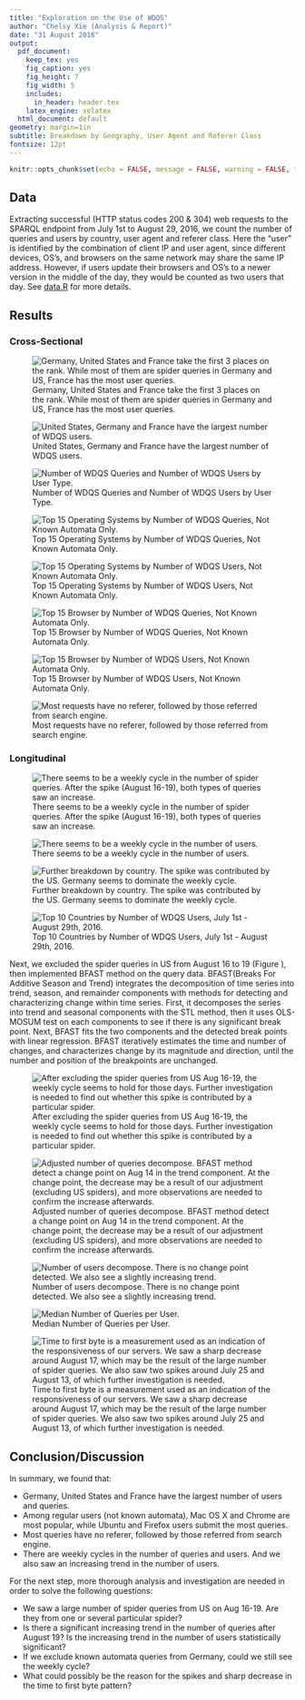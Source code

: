 ```yaml
---
title: "Exploration on the Use of WDQS"
author: "Chelsy Xie (Analysis & Report)"
date: "31 August 2016"
output:
  pdf_document:
    keep_tex: yes
    fig_caption: yes
    fig_height: 7
    fig_width: 5
    includes:
      in_header: header.tex
    latex_engine: xelatex
  html_document: default
geometry: margin=1in
subtitle: Breakdown by Geography, User Agent and Referer Class
fontsize: 12pt
---
```


```r
knitr::opts_chunk$set(echo = FALSE, message = FALSE, warning = FALSE, fig.pos = 'H')
```

\renewcommand{\abstractname}{Executive Summary}
\begin{abstract}
Wikidata Query Service (WDQS) was launched publicly on September 7, 2015. As the first anniversary is coming up, we want to take a look into who is using WDQS, and how they are using it. In this report, we focus on the web requests to the SPARQL endpoint, their breakdown by country, user agent, referer class, and their pattern over time. 

We found that Germany, United States and France have the largest number of users and queries. Among regular users, Mac OS X and Chrome are most popular, while Ubuntu and Firefox users submit the most queries. Most queries have no referer, followed by those referred from search engine. There are weekly cycles in the number of queries and users. We also saw an increasing trend in the number of users.
\end{abstract}

## Data

Extracting successful (HTTP status codes 200 \& 304) web requests to the SPARQL endpoint from July 1st to August 29, 2016, we count the number of queries and users by country, user agent and referer class. Here the "user" is identified by the combination of client IP and user agent, since different devices, OS's, and browsers on the same network may share the same IP address. However, if users update their browsers and OS's to a newer version in the middle of the day, they would be counted as two users that day. See [data.R](https://github.com/wikimedia-research/Discovery-WDQS-Usage-Explore/blob/master/data.R) for more details.

\newpage

## Results

### Cross-Sectional

![Germany, United States and France take the first 3 places on the rank. While most of them are spider queries in Germany and US, France has the most user queries.](figures/n_query_by_country.png)

![United States, Germany and France have the largest number of WDQS users.](figures/n_user_by_country.png)

![Number of WDQS Queries and Number of WDQS Users by User Type.](figures/by_agent_type.png)

![Top 15 Operating Systems by Number of WDQS Queries, Not Known Automata Only.](figures/n_query_by_os.png)

![Top 15 Operating Systems by Number of WDQS Users, Not Known Automata Only.](figures/n_user_by_os.png)

![Top 15 Browser by Number of WDQS Queries, Not Known Automata Only.](figures/n_query_by_browser.png)

![Top 15 Browser by Number of WDQS Users, Not Known Automata Only.](figures/n_user_by_browser.png)

![Most requests have no referer, followed by those referred from search engine.](figures/n_query_by_referer_class.png)

### Longitudinal

![There seems to be a weekly cycle in the number of spider queries. After the spike (August 16-19), both types of queries saw an increase.](figures/all_query_ts.png)

![There seems to be a weekly cycle in the number of users.](figures/all_user_ts.png)

![Further breakdown by country. The spike was contributed by the US. Germany seems to dominate the weekly cycle.](figures/query_country_ts.png)

![Top 10 Countries by Number of WDQS Users, July 1st - August 29th, 2016.](figures/user_country_ts.png)

Next, we excluded the spider queries in US from August 16 to 19 (Figure \ref{eclus}), then implemented BFAST method on the query data. BFAST(Breaks For Additive Season and Trend) integrates the decomposition of time series into trend, season, and remainder components with methods for detecting and characterizing change within time series. First, it decomposes the series into trend and seasonal components with the STL method, then it uses OLS-MOSUM test on each components to see if there is any significant break point. Next, BFAST fits the two components and the detected break points with linear regression. BFAST iteratively estimates the time and number of changes, and characterizes change by its magnitude and direction, until the number and position of the breakpoints are unchanged.

![After excluding the spider queries from US Aug 16-19, the weekly cycle seems to hold for those days. Further investigation is needed to find out whether this spike is contributed by a particular spider.\label{eclus}](figures/all_query_ecl_us_spider0816_ts.png)

![Adjusted number of queries decompose. BFAST method detect a change point on Aug 14 in the trend component. At the change point, the decrease may be a result of our adjustment (excluding US spiders), and more observations are needed to confirm the increase afterwards.](figures/adjust_query_decompose.png)

![Number of users decompose. There is no change point detected. We also see a slightly increasing trend.](figures/user_decompose.png)

![Median Number of Queries per User.](figures/md_query_per_user_ts.png)

![Time to first byte is a measurement used as an indication of the responsiveness of our servers. We saw a sharp decrease around August 17, which may be the result of the large number of spider queries. We also saw two spikes around July 25 and August 13, of which further investigation is needed.](figures/median_time_firstbyte_ts.png)

\newpage

## Conclusion/Discussion

In summary, we found that:

- Germany, United States and France have the largest number of users and queries. 
- Among regular users (not known automata), Mac OS X and Chrome are most popular, while Ubuntu and Firefox users submit the most queries. 
- Most queries have no referer, followed by those referred from search engine.
- There are weekly cycles in the number of queries and users. And we also saw an increasing trend in the number of users.

For the next step, more thorough analysis and investigation are needed in order to solve the following questions:

- We saw a large number of spider queries from US on Aug 16-19. Are they from one or several particular spider?
- Is there a significant increasing trend in the number of queries after August 19? Is the increasing trend in the number of users statistically significant?
- If we exclude known automata queries from Germany, could we still see the weekly cycle?
- What could possibly be the reason for the spikes and sharp decrease in the time to first byte pattern?
